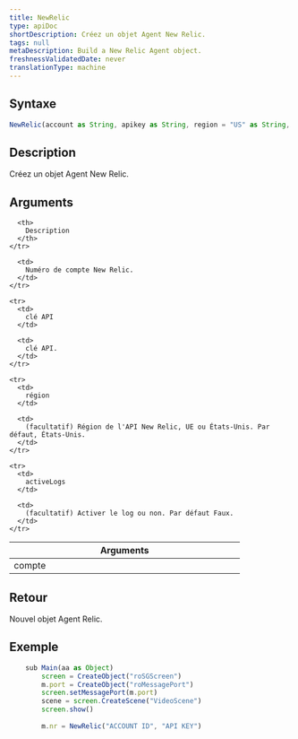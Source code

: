 ```yaml
---
title: NewRelic
type: apiDoc
shortDescription: Créez un objet Agent New Relic.
tags: null
metaDescription: Build a New Relic Agent object.
freshnessValidatedDate: never
translationType: machine
---
```


## Syntaxe

```js
NewRelic(account as String, apikey as String, region = "US" as String, activeLogs = false as Boolean) as Object
```

## Description

Créez un objet Agent New Relic.

## Arguments

<table>
  <thead>
    <tr>
      <th width="25%">
        Arguments
      </th>

      <th>
        Description
      </th>
    </tr>
  </thead>

  <tbody>
    <tr>
      <td>
        compte
      </td>

      <td>
        Numéro de compte New Relic.
      </td>
    </tr>

    <tr>
      <td>
        clé API
      </td>

      <td>
        clé API.
      </td>
    </tr>

    <tr>
      <td>
        région
      </td>

      <td>
        (facultatif) Région de l'API New Relic, UE ou États-Unis. Par défaut, États-Unis.
      </td>
    </tr>

    <tr>
      <td>
        activeLogs
      </td>

      <td>
        (facultatif) Activer le log ou non. Par défaut Faux.
      </td>
    </tr>
  </tbody>
</table>

## Retour

Nouvel objet Agent Relic.

## Exemple

```js
	sub Main(aa as Object)
		screen = CreateObject("roSGScreen")
		m.port = CreateObject("roMessagePort")
		screen.setMessagePort(m.port)
		scene = screen.CreateScene("VideoScene")
		screen.show()
	
		m.nr = NewRelic("ACCOUNT ID", "API KEY")
```